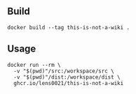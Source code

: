 {{Requirements}}

== Build ==

<syntaxhighlight lang="shell">
docker build --tag this-is-not-a-wiki .
</syntaxhighlight>

== Usage ==

<syntaxhighlight lang="shell">
docker run --rm \
  -v "$(pwd)"/src:/workspace/src \
  -v "$(pwd)"/dist:/workspace/dist \
  ghcr.io/lens0021/this-is-not-a-wiki
</syntaxhighlight>
